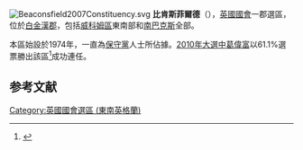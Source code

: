 [[File:Beaconsfield2007Constituency.svg|right]]
'''比肯斯菲爾德'''（{{lang-en|Beaconsfield}}），[[英國|英國]][[英國國會|國會]]一郡選區，位於[[白金漢郡|白金漢郡]]，包括[[威科姆區|威科姆區]]東南部和[[南巴克斯|南巴克斯]]全部。

本區始設於1974年，一直為[[保守黨_(英國)|保守黨]]人士所佔據。[[2010年英國大選|2010年大選中]][[葛偉富|葛偉富]]以61.1%選票勝出該區<ref name="">{{cite news
|publisher=[[英國廣播公司|英國廣播公司]]
|date=2010年5月7日
|title=Election 2010/Constituency/Beaconsfield
|url=http://news.bbc.co.uk/1/shared/election2010/results/constituency/a21.stm
|accessdate=2010年9月28日
|archive-date=2021年6月9日
|archive-url=https://web.archive.org/web/20210609003842/http://news.bbc.co.uk/1/shared/election2010/results/constituency/a21.stm
|dead-url=no
}}</ref>成功連任。

==参考文献==
<div class="references-small">
<references></references>
</div>
{{英國國會選區 (東南英格蘭)}}
{{DEFAULTSORT:Beaconsfield}}
[[Category:英國國會選區_(東南英格蘭)|Category:英國國會選區 (東南英格蘭)]]